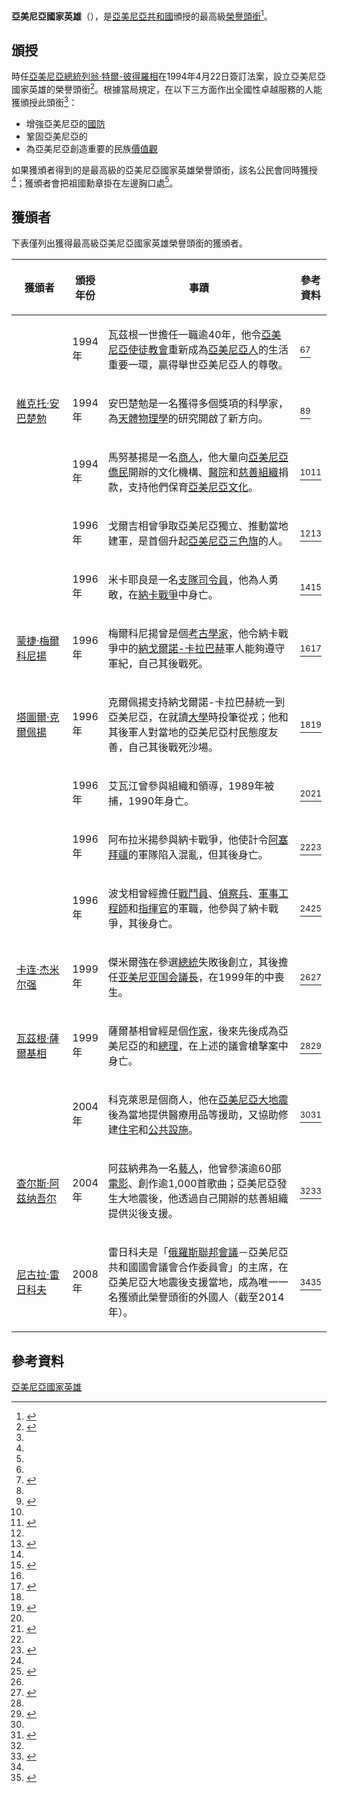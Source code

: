 {{軍事勳獎
| 名稱= 亞美尼亞國家英雄
| 頒發國家= {{flag|Armenia}}
| 頒發單位=亞美尼亞當局
| 種類= {{link-en|榮譽頭銜|Title of honor}}
| 設立時間= 1994年4月22日
}}
'''亞美尼亞國家英雄'''（{{lang-hy|Հայաստանի ազգային հերոս}}），是[[亞美尼亞共和國|亞美尼亞共和國]]頒授的最高級[[亞美尼亞榮譽頭銜列表|榮譽頭銜]]<ref name=award>{{cite web|title=The Highest Title of the Republic of Armenia|url=http://www.president.am/en/highest-title/|publisher=Office to the President of the Republic of Armenia|accessdate=2015-07-06|archiveurl=https://web.archive.org/web/20150605200439/http://www.president.am/en/highest-title/|archivedate=2015-06-05|deadurl=yes}}</ref>。

== 頒授 ==
時任[[亞美尼亞總統|亞美尼亞總統]][[列翁·特爾-彼得羅相|列翁·特爾-彼得羅相]]在1994年4月22日簽訂法案，設立亞美尼亞國家英雄的榮譽頭銜<ref name=law>{{cite web|title=«ՀԱՅԱՍՏԱՆԻ ԱԶԳԱՅԻՆ ՀԵՐՈՍ» ՀԱՅԱՍՏԱՆԻ ՀԱՆՐԱՊԵՏՈՒԹՅԱՆ ԲԱՐՁՐԱԳՈՒՅՆ ԿՈՉՄԱՆ ՄԱՍԻՆ|work=ՀԱՅԱՍՏԱՆԻ ՀԱՆՐԱՊԵՏՈՒԹՅԱՆ ՕՐԵՆՔԸ|url=http://www.parliament.am/legislation.php?sel=show&ID=1412&lang=arm&enc=utf8|accessdate=2015-07-06|archiveurl=https://web.archive.org/web/20150706172559/http://www.parliament.am/legislation.php?sel=show&ID=1412&lang=arm&enc=utf8|archivedate=2015-07-06|deadurl=no}}</ref>。根據當局規定，在以下三方面作出全國性卓越服務的人能獲頒授此頭銜<ref name=award/>：
* 增強亞美尼亞的[[國防|國防]]
* 鞏固亞美尼亞的{{link-en|法律與秩序 (政治)|Law and order (politics)|法律與秩序}}
* 為亞美尼亞創造重要的民族[[價值觀|價值觀]]

如果獲頒者得到的是最高級的亞美尼亞國家英雄榮譽頭銜，該名公民會同時獲授{{link-en|祖國勳章|Հայրենիքի շքանշան}}<ref name=award/>；獲頒者會把祖國勳章掛在左邊胸口處<ref name=law/>。

== 獲頒者 ==
下表僅列出獲得最高級亞美尼亞國家英雄榮譽頭銜的獲頒者。
{| class="wikitable sortable" style="width:100%;"
|-
!width="18%"| 獲頒者 
!width="10%"| 頒授年份 !! 事蹟 
!width="10%"| 參考資料
|-
| {{link-en|瓦茲根一世|Vazgen I}} || 1994年 || 瓦茲根一世擔任{{link-en|亞美尼亞卡托利科斯|Catholicos of All Armenians}}一職逾40年，他令[[亞美尼亞使徒教會|亞美尼亞使徒教會]]重新成為[[亞美尼亞人|亞美尼亞人]]的生活重要一環，贏得舉世亞美尼亞人的尊敬。 || <ref name=award /><ref>{{cite news|author1=FELIX CORLEY|title=Obituary: Catholicos Vazgen I|url=http://www.independent.co.uk/news/people/obituary-catholicos-vazgen-i-1384595.html|accessdate=2015-07-07|agency=The Independent|date=1994-08-20|archiveurl=https://web.archive.org/web/20150707070317/http://www.independent.co.uk/news/people/obituary-catholicos-vazgen-i-1384595.html|archivedate=2015-07-07|deadurl=no}}</ref>
|-
| [[維克托·安巴楚勉|維克托·安巴楚勉]] || 1994年 || 安巴楚勉是一名獲得多個獎項的科學家，為[[天體物理學|天體物理學]]的研究開啟了新方向。 || <ref name=award /><ref>{{cite web|title=Victor Ambartsumian|url=http://www.bao.am/VAmbartsumian.html|website=Byurakan Astrophysical Observatory|accessdate=2015-07-07|archiveurl=https://web.archive.org/web/20150222210515/http://www.bao.am/VAmbartsumian.html|archivedate=2015-02-22|deadurl=yes}}</ref>
|-
| {{link-en|阿列克斯·馬努基揚|Alex Manoogian}} || 1994年 || 馬努基揚是一名[[商人|商人]]，他大量向[[亞美尼亞僑民|亞美尼亞僑民]]開辦的文化機構、[[醫院|醫院]]和[[慈善組織|慈善組織]]捐款，支持他們保育[[亞美尼亞文化|亞美尼亞文化]]。 || <ref name=award /><ref>{{cite web|title=Our Founder|url=http://masco.com/about/our-founder/|website=Masco|accessdate=2015-07-07|archiveurl=https://web.archive.org/web/20150402094802/http://masco.com/about/our-founder/|archivedate=2015-04-02|deadurl=yes}}</ref>
|-
| {{link-en|莫夫謝斯·戈爾吉相|Movses Gorgisyan}} || 1996年 || 戈爾吉相曾爭取亞美尼亞獨立、推動當地建軍，是首個升起[[亞美尼亞三色旗|亞美尼亞三色旗]]的人。 || <ref name=award /><ref>{{cite news|title=Ազգային հերոսը կդառնար 50 տարեկան (տեսանյութ)|url=http://www.a1plus.am/52694.html|accessdate=2015-07-07|agency=Ա1<nowiki>+</nowiki>|date=2011-12-03|archiveurl=https://web.archive.org/web/20150707080511/http://www.a1plus.am/52694.html|archivedate=2015-07-07|deadurl=no}}</ref>
|-
| {{link-ru|格哈茲尼克·米卡耶良|Микаелян, Гехазник Арменакович}} || 1996年 || 米卡耶良是一名[[支隊|支隊]][[司令|司令員]]，他為人勇敢，在[[納卡戰爭|納卡戰爭]]中身亡。 || <ref name=award /><ref>{{cite web|title=Միքայելյան Գեղազնիկ Արմենակի (ՉԱՈՒՇ)|url=http://vardananq.ysu.am/%D5%B4%D5%AB%D6%84%D5%A1%D5%B5%D5%A5%D5%AC%D5%B5%D5%A1%D5%B6-%D5%A3%D5%A5%D5%B2%D5%A1%D5%A6%D5%B6%D5%AB%D5%AF-%D5%A1%D6%80%D5%B4%D5%A5%D5%B6%D5%A1%D5%AF%D5%AB-%D5%B9%D5%A1%D5%B8%D6%82%D5%B7/|website=Yerevan State University|accessdate=2015-07-07|archiveurl=https://web.archive.org/web/20140813102645/http://vardananq.ysu.am/%D5%B4%D5%AB%D6%84%D5%A1%D5%B5%D5%A5%D5%AC%D5%B5%D5%A1%D5%B6-%D5%A3%D5%A5%D5%B2%D5%A1%D5%A6%D5%B6%D5%AB%D5%AF-%D5%A1%D6%80%D5%B4%D5%A5%D5%B6%D5%A1%D5%AF%D5%AB-%D5%B9%D5%A1%D5%B8%D6%82%D5%B7/|archivedate=2014-08-13|deadurl=yes}}</ref>
|-
| [[蒙捷·梅爾科尼揚|蒙捷·梅爾科尼揚]] || 1996年 || 梅爾科尼揚曾是個[[考古學家|考古學家]]，他令納卡戰爭中的[[納戈爾諾-卡拉巴赫|納戈爾諾-卡拉巴赫]]軍人能夠遵守軍紀，自己其後戰死。 || <ref name=award /><ref>{{cite web|title=Who is Monte?|url=http://www.melkonian.org/who.html|website=Monte Melkonian Fund|accessdate=2015-07-07|archiveurl=https://web.archive.org/web/20150216013636/http://melkonian.org/who.html|archivedate=2015-02-16|deadurl=no}}</ref>
|-
| [[塔圖爾·克爾佩揚|塔圖爾·克爾佩揚]] || 1996年 || 克爾佩揚支持納戈爾諾-卡拉巴赫統一到亞美尼亞，在就讀[[大學|大學]]時投筆從戎；他和其後軍人對當地的亞美尼亞村民態度友善，自己其後戰死沙場。 || <ref name=award /><ref>{{cite web|title=TATUL KRPEYAN|url=http://www.janfedayi.com/Tatul/|accessdate=2015-07-07|archiveurl=https://web.archive.org/web/20120118074331/http://janfedayi.com/Tatul|archivedate=2012-01-18|deadurl=no}}</ref>
|-
| {{link-ru|維佳·艾瓦江|Айвазян, Витя}} || 1996年 || 艾瓦江曾參與組織和領導{{link-en|卡拉巴赫委員會|Karabakh Committee}}，1989年被捕，1990年身亡。 || <ref name=award /><ref>{{cite web|title=ԱՅՎԱԶՅԱՆ ՎԻՏՅԱ ՎՈՐՈՇԻ|url=http://www.mayrhayastan.am/arm/heroes/national-heroes-of-ra/8/|website=Մայր Հայաստան|accessdate=2015-07-07|archiveurl=https://web.archive.org/web/20140123072154/http://www.mayrhayastan.am/arm/heroes/national-heroes-of-ra/8|archivedate=2014-01-23|deadurl=yes}}</ref>
|-
| {{link-ru|吉萬·阿布拉米揚|Абрамян, Дживан}} || 1996年 || 阿布拉米揚參與納卡戰爭，他使計令[[阿塞拜疆|阿塞拜疆]]的軍隊陷入混亂，但其後身亡。 || <ref name=award /><ref>{{cite web|title=Ջիվան Աբրահամյան|url=http://www.dasaran.am/apps/wiki/view/id/5771|website=Dasaran.am|accessdate=2015-07-07|archiveurl=https://web.archive.org/web/20130626074852/http://www.dasaran.am/apps/wiki/view/id/5771|archivedate=2013-06-26|deadurl=no}}</ref>
|-
| {{link-ru|尤拉·波戈相|Погосян, Юра}} || 1996年 || 波戈相曾經擔任[[戰鬥員|戰鬥員]]、[[偵察|偵察兵]]、[[軍事工程|軍事工程師]]和[[指揮官|指揮官]]的軍職，他參與了納卡戰爭，其後身亡。 || <ref name=award /><ref>{{cite web|title=ՊՈՂՈՍՅԱՆ ՅՈՒՐԻ ՎԱՂԱՐՇԱԿԻ|url=http://www.mayrhayastan.am/arm/heroes/heroes-of-artsaakh/12/|website=Մայր Հայաստան|accessdate=2015-07-07|archiveurl=https://web.archive.org/web/20141008005057/http://www.mayrhayastan.am/arm/heroes/heroes-of-artsaakh/12/|archivedate=2014-10-08|deadurl=yes}}</ref>
|-
| [[卡连·杰米尔强|卡连·杰米尔强]] || 1999年 || 傑米爾強在參選[[亞美尼亞總統|總統]]失敗後創立{{link-en|亞美尼亞人民黨|People's Party of Armenia}}，其後擔任[[亚美尼亚国会|亚美尼亚国会]][[議長|議長]]，在1999年的{{link-en|亞美尼亞議會槍擊案|Armenian parliament shooting|議會槍擊案}}中喪生。 || <ref name=award /><ref>{{cite news|author1=Jonathan Steele|title=Karen Demirchyan|url=http://www.theguardian.com/news/1999/oct/29/guardianobituaries.jonathansteele|accessdate=2015-07-07|agency=The Guardian|date=1999-10-29|archiveurl=https://web.archive.org/web/20140508002139/http://www.theguardian.com/news/1999/oct/29/guardianobituaries.jonathansteele|archivedate=2014-05-08|deadurl=no}}</ref>
|-
| [[瓦茲根·薩爾基相|瓦茲根·薩爾基相]] || 1999年 || 薩爾基相曾經是個[[作家|作家]]，後來先後成為亞美尼亞的{{link-en|亞美尼亞國防部部長|Defence Minister of Armenia|國防部部長}}和[[亞美尼亞總理|總理]]，在上述的議會槍擊案中身亡。 || <ref name=award /><ref>{{cite news|title=Armenian national hero Vazgen Sargsyan would turn 54 today|url=http://www.tert.am/en/news/2013/03/05/vazgen-sargsyan/717959|accessdate=2015-07-07|agency=Tert.am|date=2013-03-05|archiveurl=https://web.archive.org/web/20150707132458/http://www.tert.am/en/news/2013/03/05/vazgen-sargsyan/717959|archivedate=2015-07-07|deadurl=no}}</ref>
|-
| {{link-en|柯克·科克萊恩|Kirk Kerkorian}} || 2004年 || 科克萊恩是個商人，他在[[亞美尼亞大地震|亞美尼亞大地震]]後為當地提供醫療用品等援助，又協助修建[[住宅|住宅]]和[[公共設施|公共設施]]。 || <ref name=award /><ref>{{cite news|author1=WILL DUNHAM|title=Kirk Kerkorian, casino tycoon, movie mogul, auto investor dies at 98|url=http://www.reuters.com/article/2015/06/16/us-kerkorian-death-idUSKBN0OW1YW20150616|accessdate=2015-07-07|agency=Reuters|archiveurl=https://web.archive.org/web/20150624092637/http://www.reuters.com/article/2015/06/16/us-kerkorian-death-idUSKBN0OW1YW20150616|archivedate=2015-06-24|deadurl=no}}</ref>
|-
| [[查尔斯·阿兹纳吾尔|查尔斯·阿兹纳吾尔]] || 2004年 || 阿茲納弗為一名[[藝人|藝人]]，他曾參演逾60部[[電影|電影]]、創作逾1,000首歌曲；亞美尼亞發生大地震後，他透過自己開辦的慈善組織提供災後支援。 || <ref name=award /><ref>{{cite news|title=Charles Aznavour to issue new album|url=http://armenpress.am/eng/news/800612/|accessdate=2015-07-07|agency=ARMENPRESS|date=2015-04-07|archiveurl=https://web.archive.org/web/20150707141438/http://armenpress.am/eng/news/800612/|archivedate=2015-07-07|deadurl=no}}</ref>
|-
| [[尼古拉·雷日科夫|尼古拉·雷日科夫]] || 2008年 || 雷日科夫是「[[俄羅斯聯邦會議|俄羅斯聯邦會議]]－亞美尼亞共和國國會議會合作委員會」的主席，在亞美尼亞大地震後支援當地，成為唯一一名獲頒此榮譽頭銜的外國人（截至2014年）。 || <ref name=award /><ref>{{cite news|title=Armenian president congratulates Nikolai Ryzhkov on his 85th birthday anniversary|url=http://www.tert.am/en/news/2014/09/28/president/1203421|accessdate=2015-07-07|agency=Tert.am|date=2014-09-28|archiveurl=https://web.archive.org/web/20150707144030/http://www.tert.am/en/news/2014/09/28/president/1203421|archivedate=2015-07-07|deadurl=no}}</ref>
|}

== 參考資料 ==
{{reflist|2}}

[[Category:亞美尼亞國家英雄|]]